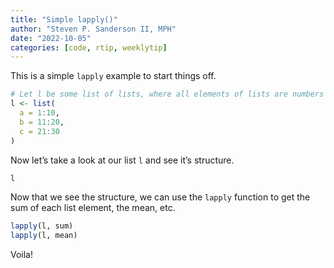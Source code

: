 ```yaml
---
title: "Simple lapply()"
author: "Steven P. Sanderson II, MPH"
date: "2022-10-05"
categories: [code, rtip, weeklytip]
---
```


This is a simple `lapply` example to start things off.

```r
# Let l be some list of lists, where all elements of lists are numbers
l <- list(
  a = 1:10,
  b = 11:20,
  c = 21:30
)

```

Now let's take a look at our list `l` and see it's structure.

```r
l
```

Now that we see the structure, we can use the `lapply` function to get the sum of each list element, the mean, etc.

```r
lapply(l, sum)
lapply(l, mean)
```

Voila!
